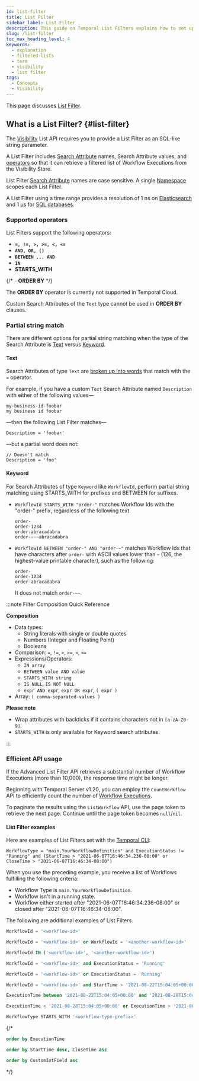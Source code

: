 ```yaml
---
id: list-filter
title: List Filter
sidebar_label: List Filter
description: This guide on Temporal List Filters explains how to set up, configure, and use the List Filter API in Temporal Server versions. Learn how to filter and retrieve Workflow Executions, apply supported operators, and optimize queries for efficiency.
slug: /list-filter
toc_max_heading_level: 4
keywords:
  - explanation
  - filtered-lists
  - term
  - visibility
  - list filter
tags:
  - Concepts
  - Visibility
---
```


This page discusses [List Filter](#list-filter).

## What is a List Filter? {#list-filter}

The [Visibility](/clusters#visibility) List API requires you to provide a List Filter as an SQL-like string parameter.

A List Filter includes [Search Attribute](#search-attribute) names, Search Attribute values, and [operators](#supported-operators) so that it can retrieve a filtered list of Workflow Executions from the Visibility Store.

List Filter [Search Attribute](#search-attribute) names are case sensitive.
A single [Namespace](/namespaces) scopes each List Filter.

A List Filter using a time range provides a resolution of 1 ns on [Elasticsearch](/self-hosted-guide/visibility#elasticsearch) and 1 µs for [SQL databases](/self-hosted-guide/visibility).

### Supported operators

List Filters support the following operators:

- **`=, !=, >, >=, <, <=`**
- **`AND, OR, ()`**
- **`BETWEEN ... AND`**
- **`IN`**
- **STARTS_WITH**

{/* - **ORDER BY** */}

The **ORDER BY** operator is currently not supported in Temporal Cloud.

Custom Search Attributes of the `Text` type cannot be used in **ORDER BY** clauses.

### Partial string match

There are different options for partial string matching when the type of the Search Attribute is [Text](#text) versus [Keyword](#keyword).

#### Text

Search Attributes of type `Text` are [broken up into words](https://www.elastic.co/guide/en/elasticsearch/reference/current/analysis-standard-tokenizer.html) that match with the `=` operator.

For example, if you have a custom `Text` Search Attribute named `Description` with either of the following values—

```
my-business-id-foobar
my business id foobar
```

—then the following List Filter matches—

```
Description = 'foobar'
```

—but a partial word does not:

```
// Doesn't match
Description = 'foo'
```

#### Keyword

For Search Attributes of type `Keyword` like `WorkflowId`, perform partial string matching using STARTS_WITH for prefixes and BETWEEN for suffixes.

* `WorkflowId STARTS_WITH "order-"` matches Workflow Ids with the "order-" prefix, regardless of the following text.

  ```
  order-
  order-1234
  order-abracadabra
  order-~~~abracadabra
  ```

* `WorkflowId BETWEEN "order-" AND "order-~"` matches Workflow Ids that have characters after `order-` with ASCII values lower than `~` (126, the highest-value printable character), such as the following:

  ```
  order-
  order-1234
  order-abracadabra
  ```

  It does not match `order-~~`.

:::note Filter Composition Quick Reference

**Composition**

- Data types:
  - String literals with single or double quotes
  - Numbers (Integer and Floating Point)
  - Booleans
- Comparison: `=`, `!=`, `>`, `>=`, `<`, `<=`
- Expressions/Operators:
  - `IN array`
  - `BETWEEN value AND value`
  - `STARTS_WITH string`
  - `IS NULL`, `IS NOT NULL`
  - `expr AND expr`, `expr OR expr`, `( expr )`
- Array: `( comma-separated-values )`

**Please note**

- Wrap attributes with backticks if it contains characters not in
  `[a-zA-Z0-9]`.
- `STARTS_WITH` is only available for Keyword search attributes.

:::

### Efficient API usage

If the Advanced List Filter API retrieves a substantial number of Workflow Executions (more than 10,000), the response time might be longer.

Beginning with Temporal Server v1.20, you can employ the `CountWorkflow` API to efficiently count the number of [Workflow Executions](/workflows#workflow-execution).

To paginate the results using the `ListWorkflow` API, use the page token to retrieve the next page.
Continue until the page token becomes `null`/`nil`.

#### List Filter examples

Here are examples of List Filters set with the [Temporal CLI](/cli/workflow#list):

```
WorkflowType = "main.YourWorkflowDefinition" and ExecutionStatus != "Running" and (StartTime > "2021-06-07T16:46:34.236-08:00" or CloseTime > "2021-06-07T16:46:34-08:00")
```

When you use the preceding example, you receive a list of Workflows fulfilling the following criteria:

- Workflow Type is `main.YourWorkflowDefinition`.
- Workflow isn't in a running state.
- Workflow either started after "2021-06-07T16:46:34.236-08:00" or closed after "2021-06-07T16:46:34-08:00".

The following are additional examples of List Filters.

```sql
WorkflowId = '<workflow-id>'
```

```sql
WorkflowId = '<workflow-id>' or WorkflowId = '<another-workflow-id>'
```

```sql
WorkflowId IN ('<workflow-id>', '<another-workflow-id>')
```

```sql
WorkflowId = '<workflow-id>' and ExecutionStatus = 'Running'
```

```sql
WorkflowId = '<workflow-id>' or ExecutionStatus = 'Running'
```

```sql
WorkflowId = '<workflow-id>' and StartTime > '2021-08-22T15:04:05+00:00'
```

```sql
ExecutionTime between '2021-08-22T15:04:05+00:00' and '2021-08-28T15:04:05+00:00'
```

```sql
ExecutionTime < '2021-08-28T15:04:05+00:00' or ExecutionTime > '2021-08-22T15:04:05+00:00'
```

```sql
WorkflowType STARTS_WITH '<workflow-type-prefix>'
```

{/*

```sql
order by ExecutionTime
```

```sql
order by StartTime desc, CloseTime asc
```

```sql
order by CustomIntField asc
```

*/}
